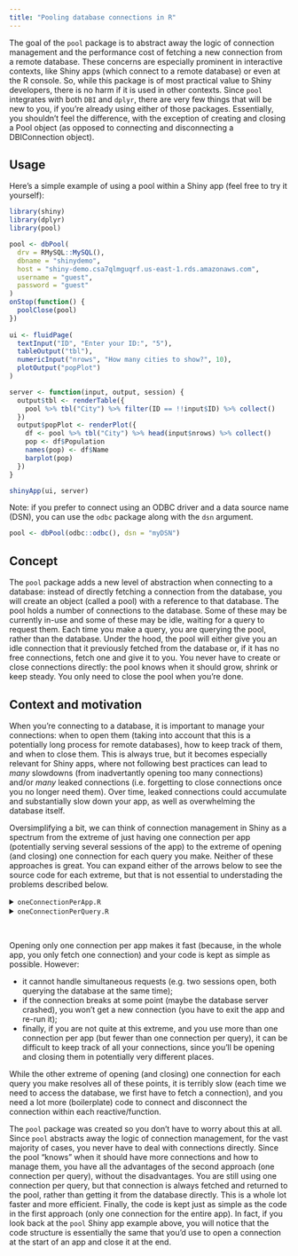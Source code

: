 ```yaml
---
title: "Pooling database connections in R"
---
```


The goal of the `pool` package is to abstract away the logic of connection management and the performance cost of fetching a new connection from a remote database. These concerns are especially prominent in interactive contexts, like Shiny apps (which connect to a remote database) or even at the R console. So, while this package is of most practical value to Shiny developers, there is no harm if it is used in other contexts. Since `pool` integrates with both `DBI` and `dplyr`, there are very few things that will be new to you, if you're already using either of those packages. Essentially, you shouldn't feel the difference, with the exception of creating and closing a Pool object (as opposed to connecting and disconnecting a DBIConnection object).

## Usage
Here’s a simple example of using a pool within a Shiny app (feel free to try it yourself):

```r
library(shiny)
library(dplyr)
library(pool)

pool <- dbPool(
  drv = RMySQL::MySQL(),
  dbname = "shinydemo",
  host = "shiny-demo.csa7qlmguqrf.us-east-1.rds.amazonaws.com",
  username = "guest",
  password = "guest"
)
onStop(function() {
  poolClose(pool)
})
  
ui <- fluidPage(
  textInput("ID", "Enter your ID:", "5"),
  tableOutput("tbl"),
  numericInput("nrows", "How many cities to show?", 10),
  plotOutput("popPlot")
)

server <- function(input, output, session) {
  output$tbl <- renderTable({
    pool %>% tbl("City") %>% filter(ID == !!input$ID) %>% collect()
  })
  output$popPlot <- renderPlot({
    df <- pool %>% tbl("City") %>% head(input$nrows) %>% collect()
    pop <- df$Population
    names(pop) <- df$Name
    barplot(pop)
  })
}

shinyApp(ui, server)
```

Note: if you prefer to connect using an ODBC driver and a data source name (DSN), you can use the `odbc` package along with the `dsn` argument.

```r
pool <- dbPool(odbc::odbc(), dsn = "myDSN")
```

## Concept
The `pool` package adds a new level of abstraction when connecting to a database: instead of directly fetching a connection from the database, you will create an object (called a pool) with a reference to that database. The pool holds a number of connections to the database. Some of these may be currently in-use and some of these may be idle, waiting for a query to request them. Each time you make a query, you are querying the pool, rather than the database. Under the hood, the pool will either give you an idle connection that it previously fetched from the database or, if it has no free connections, fetch one and give it to you. You never have to create or close connections directly: the pool knows when it should grow, shrink or keep steady. You only need to close the pool when you’re done.

## Context and motivation
When you’re connecting to a database, it is important to manage your connections: when to open them (taking into account that this is a potentially long process for remote databases), how to keep track of them, and when to close them. This is always true, but it becomes especially relevant for Shiny apps, where not following best practices can lead to _many_ slowdowns (from inadvertantly opening too many connections) and/or _many_ leaked connections (i.e. forgetting to close connections once you no longer need them). Over time, leaked connections could accumulate and substantially slow down your app, as well as overwhelming the database itself.  

Oversimplifying a bit, we can think of connection management in Shiny as a spectrum from the extreme of just having one connection per app (potentially serving several sessions of the app) to the extreme of opening (and closing) one connection for each query you make. Neither of these approaches is great. You can expand either of the arrows below to see the source code for each extreme, but that is not essential to understading the problems described below.

<details>
  <summary><code>oneConnectionPerApp.R</code></summary>
  
```r
library(shiny)
library(dplyr)
library(DBI)

conn <- dbConnect(
    drv = RMySQL::MySQL(),
    dbname = "shinydemo",
    host = "shiny-demo.csa7qlmguqrf.us-east-1.rds.amazonaws.com",
    username = "guest",
    password = "guest"
  )
onStop(function() {
  dbDisconnect(conn)
})
  
ui <- fluidPage(
  textInput("ID", "Enter your ID:", "5"),
  tableOutput("tbl"),
  numericInput("nrows", "How many cities to show?", 10),
  plotOutput("popPlot")
)
  
server <- function(input, output, session) {
  output$tbl <- renderTable({
    conn %>% tbl("City") %>% filter(ID == input$ID) %>% collect()
  })
  output$popPlot <- renderPlot({
    df <- conn %>% tbl("City") %>% head(input$nrows) %>% collect()
    pop <- df$Population
    names(pop) <- df$Name
    barplot(pop)
  })
}
  
shinyApp(ui, server)
```

</details>

<details>
  <summary><code>oneConnectionPerQuery.R</code></summary>
  
```r
library(shiny)
library(dplyr)
library(DBI)

args <- list(
  drv = RMySQL::MySQL(),
  dbname = "shinydemo",
  host = "shiny-demo.csa7qlmguqrf.us-east-1.rds.amazonaws.com",
  username = "guest",
  password = "guest"
)
  
ui <- fluidPage(
  textInput("ID", "Enter your ID:", "5"),
  tableOutput("tbl"),
  numericInput("nrows", "How many cities to show?", 10),
  plotOutput("popPlot")
)
  
server <- function(input, output, session) {
  output$tbl <- renderTable({
    conn <- do.call(dbConnect, args)
    on.exit(dbDisconnect(conn))
    
    conn %>% tbl("City") %>% filter(ID == input$ID) %>% collect()
  })
  output$popPlot <- renderPlot({
    conn <- do.call(dbConnect, args)
    on.exit(dbDisconnect(conn))
    
    df <- conn %>% tbl("City") %>% head(input$nrows) %>% collect()
    pop <- df$Population
    names(pop) <- df$Name
    barplot(pop)
  })
}
  
shinyApp(ui, server)
```

</details>
<br>

Opening only one connection per app makes it fast (because, in the whole app, you only fetch one connection) and your code is kept as simple as possible. However:

- it cannot handle simultaneous requests (e.g. two sessions open, both querying the database at the same time);
- if the connection breaks at some point (maybe the database server crashed), you won’t get a new connection (you have to exit the app and re-run it);
- finally, if you are not quite at this extreme, and you use more than one connection per app (but fewer than one connection per query), it can be difficult to keep track of all your connections, since you’ll be opening and closing them in potentially very different places.

While the other extreme of opening (and closing) one connection for each query you make resolves all of these points, it is terribly slow (each time we need to access the database, we first have to fetch a connection), and
you need a lot more (boilerplate) code to connect and disconnect the connection within each reactive/function.

The `pool` package was created so you don't have to worry about this at all. Since `pool` abstracts away the logic of connection management, for the vast majority of cases, you never have to deal with connections directly. Since the pool “knows” when it should have more connections and how to manage them, you have all the advantages of the second approach (one connection per query), without the disadvantages. You are still using one connection per query, but that connection is always fetched and returned to the pool, rather than getting it from the database directly. This is a whole lot faster and more efficient. Finally, the code is kept just as simple as the code in the first approach (only one connection for the entire app). In fact, if you look back at the `pool` Shiny app example above, you will notice that the code structure is essentially the same that you'd use to open a connection at the start of an app and close it at the end.

